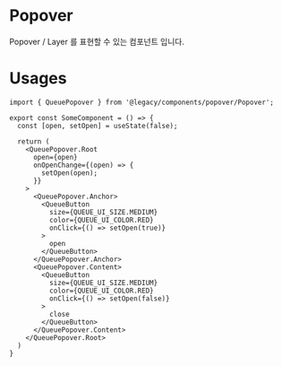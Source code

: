 
<Meta of={meta} />

# Popover 

Popover / Layer 를 표현할 수 있는 컴포넌트 입니다.

# Usages

```tsx
import { QueuePopover } from '@legacy/components/popover/Popover';

export const SomeComponent = () => {
  const [open, setOpen] = useState(false);

  return (
    <QueuePopover.Root
      open={open}
      onOpenChange={(open) => {
        setOpen(open);
      }}
    >
      <QueuePopover.Anchor>
        <QueueButton
          size={QUEUE_UI_SIZE.MEDIUM}
          color={QUEUE_UI_COLOR.RED}
          onClick={() => setOpen(true)}
        >
          open
        </QueueButton>
      </QueuePopover.Anchor>
      <QueuePopover.Content>
        <QueueButton 
          size={QUEUE_UI_SIZE.MEDIUM} 
          color={QUEUE_UI_COLOR.RED}
          onClick={() => setOpen(false)}
        >
          close
        </QueueButton>
      </QueuePopover.Content>
    </QueuePopover.Root>
  )
}
```

